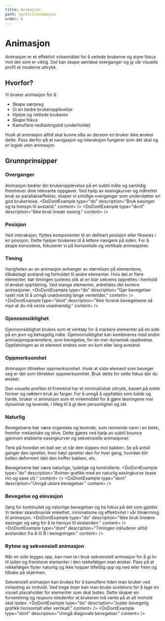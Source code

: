 ```yaml
---
title: Animasjon
path: /profil/animasjon
order: 8
---
```


# Animasjon

<Ingress>
    <p>Animasjon er et effektivt virkemiddel for å veilede brukerne og styre fokus mot det som er viktig. Det kan skape sømløse overganger og gi vår visuelle profil et moderne uttrykk.</p>
</Ingress>

## Hvorfor?
Vi bruker animasjon for å:
* Skape særpreg
* Gi en bedre brukeropplevelse
* Hjelpe og rettlede brukeren
* Skape fokus
* Kamuflere nedlastingstid (underholde)

Husk at animasjon alltid skal kunne slås av dersom en bruker ikke ønsker dette.
Pass derfor på at navigasjon og interaksjon fungerer som det skal og er logisk uten animasjon

## Grunnprinsipper
### Overganger
Animasjon bedrer din brukeropplevelse på en subtil måte og samtidig fremhever dine relevante oppgaver. 
Ved hjelp av easingkurver og målrettet bruk av parallakseffekter, skaper vi smidige overganger som understøtter en god brukerreise.
<DoDontExample
    type="do"
    description="Bruk easinger og ta hensyn til avstand."
    content=<ExampleVideo videoUrl="https://player.vimeo.com/video/504726780" />
/>
<DoDontExample
    type="dont"
    description="Ikke bruk lineær easing."
    content=<ExampleVideo videoUrl="https://player.vimeo.com/video/504726762" />
/>

### Posisjon
Ved interaksjon, flyttes komponenter til en definert posisjon eller fikseres i en posisjon. 
Dette hjelper brukeren til å lettere navigere på siden. 
For å skape konsistens, fokuserer vi på horisontale og vertikale animasjoner.

### Timing
Varigheten av en animasjon avhenger av størrelsen på elementene, tilbakelagt avstand og forholdet til andre elementer. 
Hvis det er flere elementer, bør timingen justeres slik at en klar sekvens opprettes i henhold til ønsket oppfatning. 
Ved mange elementer, anbefales det kortere animasjoner.
<DoDontExample
    type="do"
    description="Gjør bevegelser raskt nok til å unngå unødvendig lange ventetider."
    content=<ExampleVideo videoUrl="https://player.vimeo.com/video/505647776" />
/>
<DoDontExample
    type="dont"
    description="Ikke forsink bevegelsene så mye at du må vente unødvendig."
    content=<ExampleVideo videoUrl="https://player.vimeo.com/video/505647739" />
/>

### Gjennomsiktighet
Gjennomsiktighet brukes som et verktøy for å markere elementer på en side på en jevn og behagelig måte. 
Gjennomsiktighet kan kombineres med andre animasjonsparametere, som bevegelse, for en mer dynamisk opplevelse. 
Oppfatningen av et element endres over en kort eller lang avstand.

### Oppmerksomhet
Animasjon tiltrekker oppmerksomhet. Husk at siste element som beveger seg er det som tiltrekker oppmerksomhet. 
Bruk dette for sette fokus der du ønsker.

Den visuelle profilen til Fremtind har et minimalistisk uttrykk, basert på enkle former og nøktern bruk av farger. 
For å unngå å oppfattes som kalde og harde, bruker vi animasjon som et virkemiddel for å gjøre løsningene mer dynamisk og levende,
i tilleg til å gi dem personlighet og stil. 

### Naturlig
Bevegelsene bør være organiske og levende, som rennende vann i en bekk, fremfor mekaniske og stive. 
Dette gjøres ved hjelp av subtil bounce gjennom etablerte easingkurver og sekvensielle animasjoner.

Tenk på hvordan en ball ser ut når den slippes mot bakken. Se på antall ganger den spretter, hvor høyt spretter den for hver gang, 
hvordan blir ballen deformert idet den treffer bakken, etc.

Bevegelsene bør være naturlige, tydelige og kontrollerte.
<DoDontExample
    type="do"
    description="Animer grafikk med en naturlig easingkurve (ease inn og ease ut)."
    content=<ExampleVideo videoUrl="https://player.vimeo.com/video/505196071" />
/>
<DoDontExample
    type="dont"
    description="Unngå uklare bevegelser."
    content=<ExampleVideo videoUrl="https://player.vimeo.com/video/505196044" />
/>

### Bevegelse og elevasjon
Sørg for kontinuitet og naturlige bevegelser og ha fokus på det som gjelder. 
Vi tenker skandinavisk enkelhet, minimalisme og effektivitet i vår tilnærming til animasjon.
<DoDontExample
    type="do"
    description="Ikke bruk lineære easinger og sørg for å ta hensyn til avstanden."
    content=<ExampleVideo videoUrl="https://player.vimeo.com/video/505738316" />
/>
<DoDontExample
    type="dont"
    description="Timingen inkluderer alltid avstanden fra A til B i beregningen."
    content=<ExampleVideo videoUrl="https://player.vimeo.com/video/505738280" />
/>

### Rytme og sekvensiell animasjon
Når en side legges opp, kan man ta i bruk sekvensiell animasjon for å gi liv til siden og fremheve elementer i den rekkefølgen man ønsker. 
Pass på at rekkefølgen flyter naturlig og ikke hopper tilfeldig opp og ned eller frem og tilbake på skjermen.

Sekvensiell animasjon kan brukes for å kamuflere tiden man bruker ved innlasting av innhold. 
Ved trege linjer kan man bruke sceletons for å lage en visuell placeholder for elementer som skal lastes. 
Dette skaper en forventning og respons istedenfor at brukeren må vente på at alt innhold skal lastes.
<DoDontExample
    type="do"
    description="Juster bevegelig grafikk horisontalt eller vertikalt."
    content=<ExampleVideo videoUrl="https://player.vimeo.com/video/505196139" />
/>
<DoDontExample
    type="dont"
    description="Unngå diagonale bevegelser."
    content=<ExampleVideo videoUrl="https://player.vimeo.com/video/505196099" />
/>
